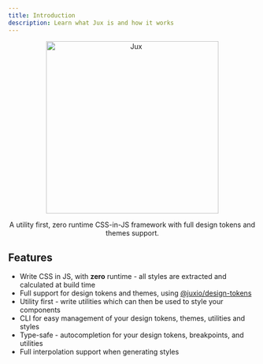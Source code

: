```yaml
---
title: Introduction
description: Learn what Jux is and how it works
---
```


<p align="center">
    <img alt="Jux" src="https://cdn.jux.io/brand/JuxButtonWhite.png" width="350" />
</p>

<p align="center">
A utility first, zero runtime CSS-in-JS framework with full design tokens and themes support.
</p>

## Features

- Write CSS in JS, with **zero** runtime - all styles are extracted and calculated at build time
- Full support for design tokens and themes, using [@juxio/design-tokens](packages/design-tokens/README.md)
- Utility first - write utilities which can then be used to style your components
- CLI for easy management of your design tokens, themes, utilities and styles
- Type-safe - autocompletion for your design tokens, breakpoints, and utilities
- Full interpolation support when generating styles
